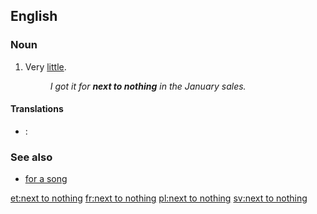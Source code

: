 ==English==

===Noun===
{{infl|en|noun|head=[[next to]] [[nothing]]}}

# {{idiomatic}} Very [[little#Determiner|little]].
#: ''I got it for '''next to nothing''' in the January sales.''

====Translations====
{{trans-top|very little}}
* {{ttbc|Spanish}}: {{t-|es|casi nada}}
{{trans-mid}}
{{trans-bottom}}

===See also===
* [[for a song]]

[[et:next to nothing]]
[[fr:next to nothing]]
[[pl:next to nothing]]
[[sv:next to nothing]]